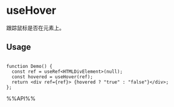 # useHover

跟踪鼠标是否在元素上。

## Usage

```tsx live

function Demo() {
  const ref = useRef<HTMLDivElement>(null);
  const hovered = useHover(ref);
  return <div ref={ref}> {hovered ? "true" : "false"}</div>;
};

```

%%API%%